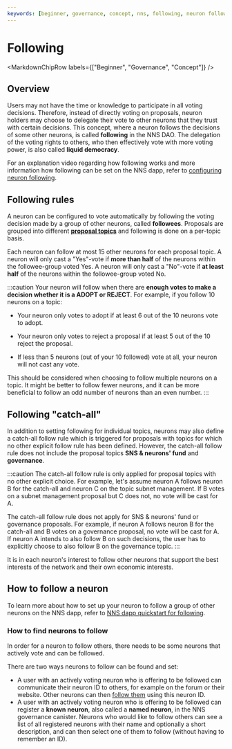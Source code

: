 ```yaml
---
keywords: [beginner, governance, concept, nns, following, neuron following, neurons]
---
```



# Following

<MarkdownChipRow labels={["Beginner", "Governance", "Concept"]} />

## Overview
Users may not have the time or knowledge to participate in all voting decisions.
Therefore, instead of directly voting on proposals, neuron holders may choose to delegate their vote to other neurons that they trust with certain decisions.
This concept, where a neuron follows the decisions of some other neurons, is called **following** in the NNS DAO.
The delegation of the voting rights to others, who then effectively vote with more voting power, is also called **liquid democracy**.

For an explanation video regarding how following works and more information how following can be set on the NNS dapp,
refer to [configuring neuron following](/docs/current/developer-docs/daos/nns/using-the-nns-dapp/nns-dapp-following-other-neurons).
## Following rules
A neuron can be configured to vote automatically by following the voting decision made by a group of other neurons,
called **followees**.
Proposals are grouped into different [**proposal topics**](/docs/current/developer-docs/daos/nns/concepts/proposals/proposal-topics) and following is done on a per-topic basis.

Each neuron can follow at most 15 other neurons for each proposal topic.
A neuron will only cast a "Yes"-vote if **more than half** of the neurons within the followee-group voted Yes.
A neuron will only cast a "No"-vote if **at least half** of the neurons within the followee-group voted No.

:::caution
Your neuron will follow when there are **enough votes to make a decision whether it is a ADOPT or REJECT**.
For example, if you follow 10 neurons on a topic:

- Your neuron only votes to adopt if at least 6 out of the 10 neurons vote to adopt.

- Your neuron only votes to reject a proposal if at least 5 out of the 10 reject the proposal.

- If less than 5 neurons (out of your 10 followed) vote at all, your neuron will not cast any vote.

This should be considered when choosing to follow multiple neurons on a topic.
It might be better to follow fewer neurons, and it can be more beneficial to follow an odd number of
 neurons than an even number.
:::

## Following "catch-all"
In addition to setting following for individual topics, neurons may also define a catch-all follow rule which is triggered for proposals with topics for which no other explicit follow rule has been defined.
However, the catch-all follow rule does not include the proposal topics **SNS & neurons' fund** and **governance**.

:::caution
The catch-all follow rule is only applied for proposal topics with no other explicit choice. For example, let's assume neuron A follows neuron B for the catch-all and neuron C on the topic subnet management. If B votes on a subnet management proposal but C does not, no vote will be cast for A.

The catch-all follow rule does not apply for SNS & neurons' fund or governance proposals.
For example, if neuron A follows neuron B for the catch-all and B votes on a governance proposal, no vote will be cast for A. If neuron A intends to also follow B on such decisions, the user has to explicitly choose to also follow B on the governance topic.
:::

It is in each neuron's interest to follow other neurons that support the best interests of the network and their own economic interests.

## How to follow a neuron
To learn more about how to set up your neuron to follow a group of other neurons on the NNS dapp, refer to [NNS dapp quickstart for following](/docs/current/developer-docs/daos/nns/using-the-nns-dapp/nns-dapp-following-other-neurons).

### How to find neurons to follow
In order for a neuron to follow others, there needs to be some neurons that actively vote and can be followed.

There are two ways neurons to follow can be found and set:
* A user with an actively voting neuron who is offering to be followed can communicate their neuron ID to others, for example on the forum or their website. Other neurons can then [follow them](https://internetcomputer.org/docs/current/developer-docs/daos/nns/using-the-nns-dapp/nns-app-quickstart#step-5-enter-a-neuron-id-to-follow-or-select-a-group-of-neurons-from-the-menu-provided) using this neuron ID.
* A user with an actively voting neuron who is offering to be followed can register a **known neuron**, also called a **named neuron**, in the NNS governance canister. Neurons who would like to follow others can see a list of all registered neurons with their name and optionally a short description, and can then select one of them to follow (without having to remember an ID).
